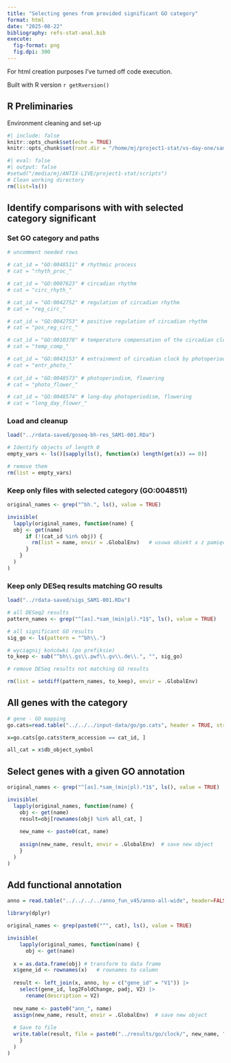 ```yaml
---
title: "Selecting genes from provided significant GO category"
format: html
date: "2025-08-22"
bibliography: refs-stat-anal.bib
execute:
  fig-format: png
  fig.dpi: 300
---
```


:::{.callout-note}
For html creation purposes I've turned off code execution.
:::

Built with R version `r getRversion()`

## R Preliminaries

Environment cleaning and set-up

```r
#| include: false
knitr::opts_chunk$set(echo = TRUE)
knitr::opts_chunk$set(root.dir = "/home/mj/project1-stat/vs-day-one/sam/scripts")
```

```r
#| eval: false
#| output: false
#setwd("/media/mj/ANTIX-LIVE/project1-stat/scripts")
# Clean working directory
rm(list=ls())
```

## Identify comparisons with with selected category significant

### Set GO category and paths

```r
# uncomment needed rows

# cat_id = "GO:0048511" # rhythmic process
# cat = "rhyth_proc_"

# cat_id = "GO:0007623" # circadian rhythm
# cat = "circ_rhyth_"

# cat_id = "GO:0042752" # regulation of circadian rhythm
# cat = "reg_circ_"

# cat_id = "GO:0042753" # positive regulation of circadian rhythm
# cat = "pos_reg_circ_"

# cat_id = "GO:0010378" # temperature compensation of the circadian clock
# cat = "temp_comp_"

# cat_id = "GO:0043153" # entrainment of circadian clock by photoperiod
# cat = "entr_photo_"
 
# cat_id = "GO:0048573" # photoperiodism, flowering
# cat = "photo_flower_"

# cat_id = "GO:0048574" # long-day photoperiodism, flowering
# cat = "long_day_flower_"

```

### Load and cleanup

```r
load("../rdata-saved/goseq-bh-res_SAM1-001.RDa")

# Identify objects of length 0
empty_vars <- ls()[sapply(ls(), function(x) length(get(x)) == 0)]

# remove them
rm(list = empty_vars)
```

### Keep only files with selected category (GO:0048511)
```r

original_names <- grep("^bh.", ls(), value = TRUE)

invisible(
  lapply(original_names, function(name) {
  obj <- get(name)
      if (!(cat_id %in% obj)) {
        rm(list = name, envir = .GlobalEnv)   # usuwa obiekt x z pamięci
      }
    }
  )
)
```

### Keep only DESeq results matching GO results

```r
load("../rdata-saved/sigs_SAM1-001.RDa")

# all DESeq2 results
pattern_names <- grep("^[as].*sam_(min|pl).*1$", ls(), value = TRUE)

# all significant GO results
sig_go <- ls(pattern = "^bh\\.")

# wyciągnij końcówki (po prefiksie)
to_keep <- sub("^bh\\.gs\\.pwf\\.gv\\.de\\.", "", sig_go)

# remove DESeq results not matching GO results

rm(list = setdiff(pattern_names, to_keep), envir = .GlobalEnv)

```

## All genes with the category

```r
# gene - GO mapping
go.cats=read.table("../../../input-data/go/go.cats", header = TRUE, stringsAsFactors = FALSE)

x=go.cats[go.cats$term_accession == cat_id, ]

all_cat = x$db_object_symbol
```

## Select genes with a given GO annotation

```r
original_names <- grep("^[as].*sam_(min|pl).*1$", ls(), value = TRUE)

invisible(
  lapply(original_names, function(name) {
    obj <- get(name)
    result=obj[rownames(obj) %in% all_cat, ]
    
    new_name <- paste0(cat, name)
    
    assign(new_name, result, envir = .GlobalEnv)  # save new object
    }
  )
)
```

## Add functional annotation

```r
anno = read.table("../../../../anno_fun_v45/anno-all-wide", header=FALSE, sep="\t", quote = "")

library(dplyr)

original_names <- grep(paste0("^", cat), ls(), value = TRUE)

invisible(
    lapply(original_names, function(name) {
      obj <- get(name)
  
  x = as.data.frame(obj) # transform to data frame
  x$gene_id <- rownames(x)   # rownames to column
  
  result <- left_join(x, anno, by = c("gene_id" = "V1")) |>
    select(gene_id, log2FoldChange, padj, V2) |>
      rename(description = V2)
  
  new_name <- paste0("ann_", name)
  assign(new_name, result, envir = .GlobalEnv)  # save new object
  
  # Save to file
  write.table(result, file = paste0("../results/go/clock/", new_name, ".csv"), sep = "\t", row.names = FALSE, quote = FALSE)
    }
  )
)

```
